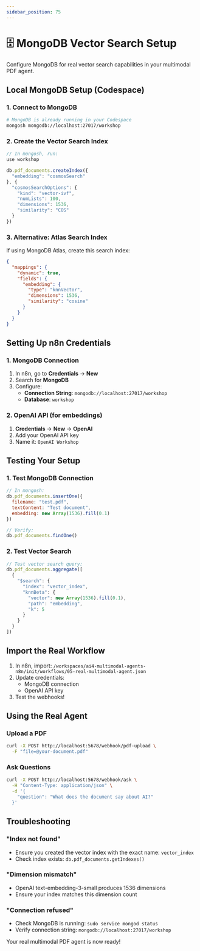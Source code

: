 ```yaml
---
sidebar_position: 75
---
```


# 🗄️ MongoDB Vector Search Setup

Configure MongoDB for real vector search capabilities in your multimodal PDF agent.

## Local MongoDB Setup (Codespace)

### 1. Connect to MongoDB

```bash
# MongoDB is already running in your Codespace
mongosh mongodb://localhost:27017/workshop
```

### 2. Create the Vector Search Index

```javascript
// In mongosh, run:
use workshop

db.pdf_documents.createIndex({
  "embedding": "cosmosSearch"
}, {
  "cosmosSearchOptions": {
    "kind": "vector-ivf",
    "numLists": 100,
    "dimensions": 1536,
    "similarity": "COS"
  }
})
```

### 3. Alternative: Atlas Search Index

If using MongoDB Atlas, create this search index:

```json
{
  "mappings": {
    "dynamic": true,
    "fields": {
      "embedding": {
        "type": "knnVector",
        "dimensions": 1536,
        "similarity": "cosine"
      }
    }
  }
}
```

## Setting Up n8n Credentials

### 1. MongoDB Connection

1. In n8n, go to **Credentials** → **New**
2. Search for **MongoDB**
3. Configure:
   - **Connection String**: `mongodb://localhost:27017/workshop`
   - **Database**: `workshop`

### 2. OpenAI API (for embeddings)

1. **Credentials** → **New** → **OpenAI**
2. Add your OpenAI API key
3. Name it: `OpenAI Workshop`

## Testing Your Setup

### 1. Test MongoDB Connection

```javascript
// In mongosh:
db.pdf_documents.insertOne({
  filename: "test.pdf",
  textContent: "Test document",
  embedding: new Array(1536).fill(0.1)
})

// Verify:
db.pdf_documents.findOne()
```

### 2. Test Vector Search

```javascript
// Test vector search query:
db.pdf_documents.aggregate([
  {
    "$search": {
      "index": "vector_index",
      "knnBeta": {
        "vector": new Array(1536).fill(0.1),
        "path": "embedding",
        "k": 5
      }
    }
  }
])
```

## Import the Real Workflow

1. In n8n, import: `/workspaces/ai4-multimodal-agents-n8n/init/workflows/05-real-multimodal-agent.json`
2. Update credentials:
   - MongoDB connection
   - OpenAI API key
3. Test the webhooks!

## Using the Real Agent

### Upload a PDF
```bash
curl -X POST http://localhost:5678/webhook/pdf-upload \
  -F "file=@your-document.pdf"
```

### Ask Questions
```bash
curl -X POST http://localhost:5678/webhook/ask \
  -H "Content-Type: application/json" \
  -d '{
    "question": "What does the document say about AI?"
  }'
```

## Troubleshooting

### "Index not found"
- Ensure you created the vector index with the exact name: `vector_index`
- Check index exists: `db.pdf_documents.getIndexes()`

### "Dimension mismatch"
- OpenAI text-embedding-3-small produces 1536 dimensions
- Ensure your index matches this dimension count

### "Connection refused"
- Check MongoDB is running: `sudo service mongod status`
- Verify connection string: `mongodb://localhost:27017/workshop`

Your real multimodal PDF agent is now ready!